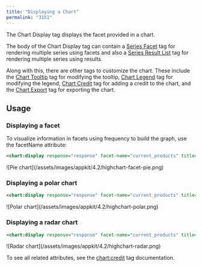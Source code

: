 ```yaml
---
title: "Displaying a Chart"
permalink: "3151"
---
```


The Chart Display tag displays the facet provided in a chart.

The body of the Chart Display tag can contain a [Series Facet](/fusion/5.9/3150/faceting-a-data-series) tag for rendering multiple series using facets and also a [Series Result List](/fusion/5.9/3149/search-result-data-series) tag for rendering multiple series using results.

Along with this, there are other tags to customize the chart. These include the [Chart Tooltip](/fusion/5.9/3144/chart-tooltips) tag for modifying the tooltip, [Chart Legend](/fusion/5.9/3153/chart-legend) tag for modifying the legend, [Chart Credit](/fusion/5.9/3147/adding-credits) tag for adding a credit to the chart, and the [Chart Export](/fusion/5.9/3148/exporting-a-chart) tag for exporting the chart.

## Usage

### Displaying a facet

To visualize information in facets using frequency to build the graph, use the facetName attribute:

```xml
<chart:display response="response" facet-name="current_products" title="Current Products" type="pie"></chart:display>
```

<Frame>![Pie chart](/assets/images/appkit/4.2/highchart-facet-pie.png)</Frame>

### Displaying a polar chart

```xml
<chart:display response="response" facet-name="current_products" title="Current Products" type="line" radar-or-polar="polar"></chart:display>
```

<Frame>![Polar chart](/assets/images/appkit/4.2/highchart-polar.png)</Frame>

### Displaying a radar chart

```xml
<chart:display response="response" facet-name="current_products" title="Current Products" type="line" radar-or-polar="radar"></chart:display>
```

<Frame>![Radar chart](/assets/images/appkit/4.2/highchart-radar.png)</Frame>

To see all related attributes, see the [chart:credit](/fusion/5.9/1127/chart-credit) tag documentation.